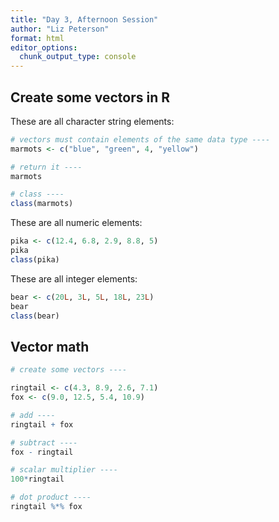 ```yaml
---
title: "Day 3, Afternoon Session"
author: "Liz Peterson"
format: html
editor_options: 
  chunk_output_type: console
---
```


## Create some vectors in R

These are all character string elements:
```r
# vectors must contain elements of the same data type ----
marmots <- c("blue", "green", 4, "yellow")

# return it ----
marmots

# class ----
class(marmots)
```

These are all numeric elements:
```r
pika <- c(12.4, 6.8, 2.9, 8.8, 5)
pika
class(pika)
```

These are all integer elements:
```r
bear <- c(20L, 3L, 5L, 18L, 23L)
bear
class(bear)
```

## Vector math

```r
# create some vectors ----

ringtail <- c(4.3, 8.9, 2.6, 7.1)
fox <- c(9.0, 12.5, 5.4, 10.9)

# add ----
ringtail + fox

# subtract ----
fox - ringtail

# scalar multiplier ----
100*ringtail

# dot product ----
ringtail %*% fox
```

